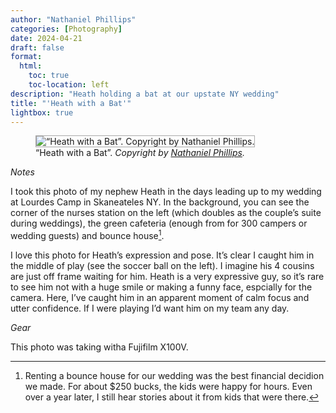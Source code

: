 ```yaml
--- 
author: "Nathaniel Phillips" 
categories: [Photography] 
date: 2024-04-21
draft: false
format:
  html:
    toc: true
    toc-location: left
description: "Heath holding a bat at our upstate NY wedding" 
title: "'Heath with a Bat'" 
lightbox: true
---
```


!["Heath with a Bat". _Copyright by [Nathaniel Phillips](https://www.nathanieldphillips.co)._](../assets/heath_bat.jpg){style="border: 1px solid darkgray;"}

*Notes*

I took this photo of my nephew Heath in the days leading up to my wedding at Lourdes Camp in Skaneateles NY. In the background, you can see the corner of the nurses station on the left (which doubles as the couple's suite during weddings), the green cafeteria (enough from for 300 campers or wedding guests) and bounce house[^1].

I love this photo for Heath's expression and pose. It's clear I caught him in the middle of play (see the soccer ball on the left). I imagine his 4 cousins are just off frame waiting for him. Heath is a very expressive guy, so it's rare to see him not with a huge smile or making a funny face, espcially for the camera. Here, I've caught him in an apparent moment of calm focus and utter confidence. If I were playing I'd want him on my team any day.

*Gear*

This photo was taking witha Fujifilm X100V.

[^1]: Renting a bounce house for our wedding was the best financial decidion we made. For about $250 bucks, the kids were happy for hours. Even over a year later, I still hear stories about it from kids that were there. 
